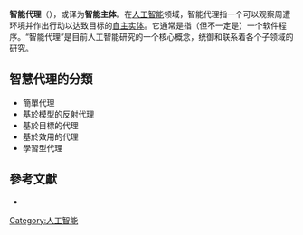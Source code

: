 {{NoteTA
|T = zh:智能代理;zh-cn:智能代理;zh-tw:智慧型代理;
|1 = zh-cn:智能代理;zh-tw:智慧型代理;
|2 = zh-hk:智能; zh-tw:智慧; zh-hans:智能;
|G1 = IT
|G2 = Communication
}}

'''智能代理'''（{{lang-en|intelligent agent}}），或译为'''智能主体'''。在[[人工智能|人工智能]]领域，智能代理指一个可以观察周遭环境并作出行动以达致目标的[[自主|自主]][[实体|实体]]。它通常是指（但不一定是）一个软件程序。“智能代理”是目前人工智能研究的一个核心概念，统御和联系着各个子领域的研究。

==智慧代理的分類==
* 簡單代理
* 基於模型的反射代理
* 基於目標的代理
* 基於效用的代理
* 學習型代理

==參考文獻==
{{reflist}}
{{refbegin}}
*{{cite book |author = Stuart Russell, Peter Norvig|others = 由歐崇明, 時文中, 陳龍翻譯|authorlink = |coauthors = |title = 人工智慧：現代方法|year = 2011|publisher = 全華圖書|location = 台北市|isbn = 9789862800249}}
{{refend}}

[[Category:人工智能|Category:人工智能]]